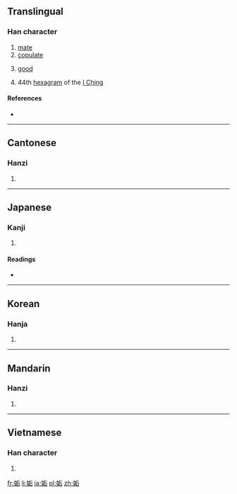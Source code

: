==Translingual==

===Han character===
{{Han char|rn=38|rad=女|as=06|sn=9|four=4246<sub>1</sub>|canj=女竹一口 (VHMR)|ids=⿰[[女]][[后]]}}

# [[mate]]
# [[copulate]]
# {{context|adjective|lang=mul}} [[good]]
# 44th [[hexagram]] of the [[I Ching]]

====References====
* {{Han ref|kx=0260.080|dkj=06215|dj=0526.070|hdz=21045.160|uh=59E4|ud=23012|bh=CE6C|bd=52844}}

----

==Cantonese==

===Hanzi===
{{yue-hanzi|jyut=|y=gau3}}

# {{defn|lang=yue|sort=女06}}

----

==Japanese==

===Kanji===
{{ja-kanji|grade=|rs=女06}}

# {{defn|lang=ja|sort=女06}}

====Readings====
* {{ja-readings|on=[[こう]] (kō), [[く]] (ku)|kun=[[あう]] (au), [[みめよい]] (mimeyoi), [[みにくい]] (minikui)}}

----

==Korean==

===Hanja===
{{ko-hanja|hangeul=구|rv=gu|mr=ku}}

# {{defn|lang=ko|sort=女06}}

----

==Mandarin==

===Hanzi===
{{cmn-hanzi|pin=[[gòu]] ([[gou4]]), [[lǎo]] ([[lao3]])|wg=kou<sup>4</sup>, lao<sup>3</sup>}}

# {{defn|lang=cmn|sort=女06}}

----

==Vietnamese==

===Han character===
{{vi-hantu|[[cạu]]|rs=女06}}

# {{defn|lang=vi|sort=女06}}

[[fr:姤]]
[[li:姤]]
[[ja:姤]]
[[pl:姤]]
[[zh:姤]]